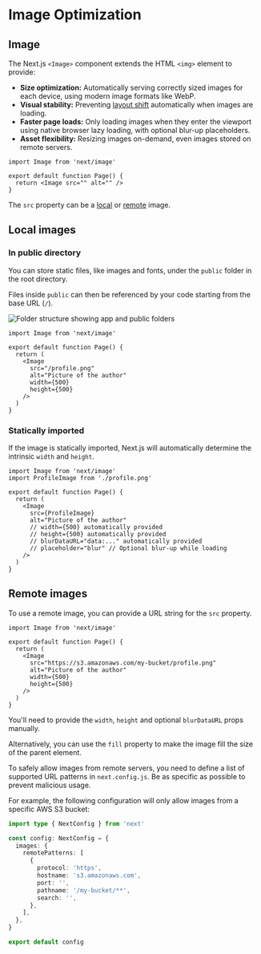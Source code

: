 # Image Optimization

## Image

The Next.js `<Image>` component extends the HTML `<img>` element to provide:

- **Size optimization:** Automatically serving correctly sized images for each device, using modern image formats like WebP.
- **Visual stability:** Preventing [layout shift](https://web.dev/articles/cls) automatically when images are loading.
- **Faster page loads:** Only loading images when they enter the viewport using native browser lazy loading, with optional blur-up placeholders.
- **Asset flexibility:** Resizing images on-demand, even images stored on remote servers.

```tsx
import Image from 'next/image'
 
export default function Page() {
  return <Image src="" alt="" />
}
```

The `src` property can be a [local](#local-images) or [remote](#remote-images) image.


## Local images

### In public directory

You can store static files, like images and fonts, under the `public` folder in the root directory.

Files inside `public` can then be referenced by your code starting from the base URL (`/`).

![Folder structure showing app and public folders](https://h8DxKfmAPhn8O0p3.public.blob.vercel-storage.com/docs/light/public-folder.png)

```tsx title="app/page.tsx"
import Image from 'next/image'

export default function Page() {
  return (
    <Image
      src="/profile.png"
      alt="Picture of the author"
      width={500}
      height={500}
    />
  )
}
```

### Statically imported

If the image is statically imported, Next.js will automatically determine the intrinsic `width` and `height`.

```tsx title="app/page.tsx"
import Image from 'next/image'
import ProfileImage from './profile.png'

export default function Page() {
  return (
    <Image
      src={ProfileImage}
      alt="Picture of the author"
      // width={500} automatically provided
      // height={500} automatically provided
      // blurDataURL="data:..." automatically provided
      // placeholder="blur" // Optional blur-up while loading
    />
  )
}
```


## Remote images

To use a remote image, you can provide a URL string for the `src` property.

```tsx title="app/page.tsx"
import Image from 'next/image'

export default function Page() {
  return (
    <Image
      src="https://s3.amazonaws.com/my-bucket/profile.png"
      alt="Picture of the author"
      width={500}
      height={500}
    />
  )
}
```

You'll need to provide the `width`, `height` and optional `blurDataURL` props manually.

Alternatively, you can use the `fill` property to make the image fill the size of the parent element.

To safely allow images from remote servers, you need to define a list of supported URL patterns in `next.config.js`. Be as specific as possible to prevent malicious usage.

For example, the following configuration will only allow images from a specific AWS S3 bucket:

```ts title="next.config.ts"
import type { NextConfig } from 'next'

const config: NextConfig = {
  images: {
    remotePatterns: [
      {
        protocol: 'https',
        hostname: 's3.amazonaws.com',
        port: '',
        pathname: '/my-bucket/**',
        search: '',
      },
    ],
  },
}

export default config
```